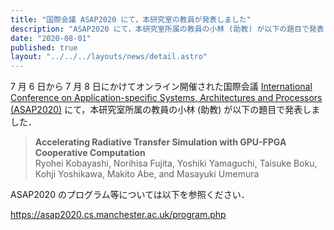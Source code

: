 ```yaml
---
title: "国際会議 ASAP2020 にて，本研究室の教員が発表しました"
description: "ASAP2020 にて，本研究室所属の教員の小林 (助教) が以下の題目で発表しました．"
date: "2020-08-01"
published: true
layout: "../../../layouts/news/detail.astro"
---
```


7 月 6 日から 7 月 8 日にかけてオンライン開催された国際会議 [International Conference on Application-specific Systems, Architectures and Processors (ASAP2020)](https://asap2020.cs.manchester.ac.uk/) にて，本研究室所属の教員の小林 (助教) が以下の題目で発表しました．

> **Accelerating Radiative Transfer Simulation with GPU-FPGA Cooperative Computation**  
> Ryohei Kobayashi, Norihisa Fujita, Yoshiki Yamaguchi, Taisuke Boku, Kohji Yoshikawa, Makito Abe, and Masayuki Umemura

ASAP2020 のプログラム等については以下を参照ください．

https://asap2020.cs.manchester.ac.uk/program.php
